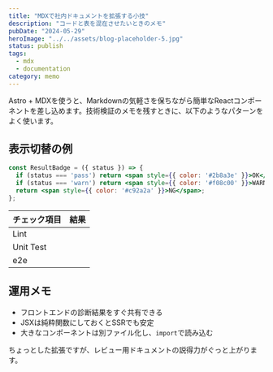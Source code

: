 ```yaml
---
title: "MDXで社内ドキュメントを拡張する小技"
description: "コードと表を混在させたいときのメモ"
pubDate: "2024-05-29"
heroImage: "../../assets/blog-placeholder-5.jpg"
status: publish
tags:
  - mdx
  - documentation
category: memo
---
```


Astro + MDXを使うと、Markdownの気軽さを保ちながら簡単なReactコンポーネントを差し込めます。技術検証のメモを残すときに、以下のようなパターンをよく使います。

## 表示切替の例

```jsx
const ResultBadge = ({ status }) => {
  if (status === 'pass') return <span style={{ color: '#2b8a3e' }}>OK</span>;
  if (status === 'warn') return <span style={{ color: '#f08c00' }}>WARN</span>;
  return <span style={{ color: '#c92a2a' }}>NG</span>;
};
```

<table>
  <thead>
    <tr>
      <th>チェック項目</th>
      <th>結果</th>
    </tr>
  </thead>
  <tbody>
    <tr>
      <td>Lint</td>
      <td><ResultBadge status="pass" /></td>
    </tr>
    <tr>
      <td>Unit Test</td>
      <td><ResultBadge status="warn" /></td>
    </tr>
    <tr>
      <td>e2e</td>
      <td><ResultBadge status="ng" /></td>
    </tr>
  </tbody>
</table>

## 運用メモ

- フロントエンドの診断結果をすぐ共有できる
- JSXは純粋関数にしておくとSSRでも安定
- 大きなコンポーネントは別ファイル化し、`import`で読み込む

ちょっとした拡張ですが、レビュー用ドキュメントの説得力がぐっと上がります。
